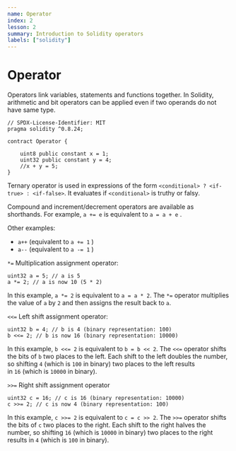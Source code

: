```yaml
---
name: Operator
index: 2
lesson: 2
summary: Introduction to Solidity operators
labels: ["solidity"]
---
```


# Operator

Operators link variables, statements and functions together. In Solidity, arithmetic and bit operators can be applied even if two operands do not have same type.

```solidity
// SPDX-License-Identifier: MIT
pragma solidity ^0.8.24;

contract Operator {

    uint8 public constant x = 1;
    uint32 public constant y = 4;
    //x + y = 5;
}
```

Ternary operator is used in expressions of the form `<conditional> ? <if-true> : <if-false>`. It evaluates if `<conditional>` is truthy or falsy.

Compound and increment/decrement operators are available as shorthands. For example, `a += e` is equivalent to `a = a + e` .

Other examples:

- `a++` (equivalent to `a += 1` )
- `a--` (equivalent to `a -= 1` )

`*=` Multiplication assignment operator:

```solidity
uint32 a = 5; // a is 5
a *= 2; // a is now 10 (5 * 2)
```

In this example, `a *= 2` is equivalent to `a = a * 2`. The `*=` operator multiplies the value of `a` by `2` and then assigns the result back to `a`.

`<<=` Left shift assignment operator:

```solidity
uint32 b = 4; // b is 4 (binary representation: 100)
b <<= 2; // b is now 16 (binary representation: 10000)
```

In this example, `b <<= 2` is equivalent to `b = b << 2`. The `<<=` operator shifts the bits of `b` two places to the left. Each shift to the left doubles the number, so shifting `4` (which is `100` in binary) two places to the left results in `16` (which is `10000` in binary).

`>>=` Right shift assignment operator

```solidity
uint32 c = 16; // c is 16 (binary representation: 10000)
c >>= 2; // c is now 4 (binary representation: 100)
```

In this example, `c >>= 2` is equivalent to `c = c >> 2`. The `>>=` operator shifts the bits of `c` two places to the right. Each shift to the right halves the number, so shifting `16` (which is `10000` in binary) two places to the right results in `4` (which is `100` in binary).
